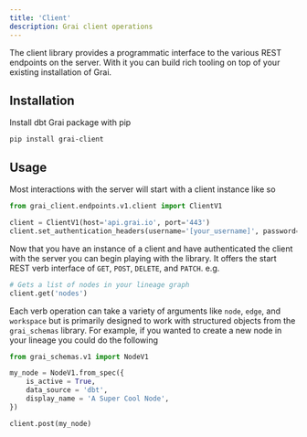 ```yaml
---
title: 'Client'
description: Grai client operations
---
```


The client library provides a programmatic interface to the various REST endpoints on the server.
With it you can build rich tooling on top of your existing installation of Grai.

## Installation

Install dbt Grai package with pip

```shell
pip install grai-client
```

## Usage

Most interactions with the server will start with a client instance like so

``` python
from grai_client.endpoints.v1.client import ClientV1

client = ClientV1(host='api.grai.io', port='443')
client.set_authentication_headers(username='[your_username]', password='[your_password]')
```

Now that you have an instance of a client and have authenticated the client with the server
you can begin playing with the library.
It offers the start REST verb interface of `GET`, `POST`, `DELETE`, and `PATCH`. e.g.

```python
# Gets a list of nodes in your lineage graph
client.get('nodes')
```

Each verb operation can take a variety of arguments like `node`, `edge`, and `workspace`
but is primarily designed to work with structured objects from the `grai_schemas` library.
For example, if you wanted to create a new node in your lineage you could do the following

```python
from grai_schemas.v1 import NodeV1

my_node = NodeV1.from_spec({
    is_active = True,
    data_source = 'dbt',
    display_name = 'A Super Cool Node',
})

client.post(my_node)
```
